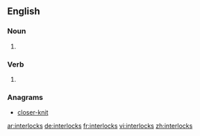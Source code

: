==English==

===Noun===
{{head|en|plural}}

# {{plural of|interlock|lang=en}}

===Verb===
{{head|en}}

# {{en-third-person singular of|interlock}}

===Anagrams===
* [[closer-knit#English|closer-knit]]

[[ar:interlocks]]
[[de:interlocks]]
[[fr:interlocks]]
[[vi:interlocks]]
[[zh:interlocks]]